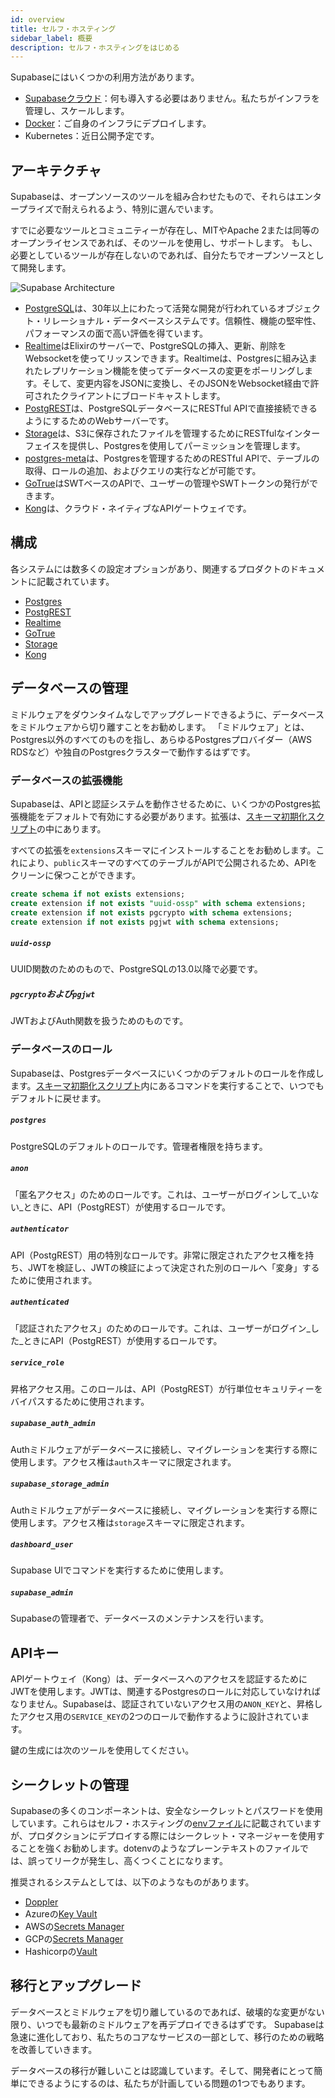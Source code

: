 ```yaml
---
id: overview
title: セルフ・ホスティング
sidebar_label: 概要
description: セルフ・ホスティングをはじめる
---
```



Supabaseにはいくつかの利用方法があります。

- [Supabaseクラウド](https://app.supabase.io)：何も導入する必要はありません。私たちがインフラを管理し、スケールします。
- [Docker](/docs/guides/hosting/docker)：ご自身のインフラにデプロイします。
- Kubernetes：近日公開予定です。

## アーキテクチャ

Supabaseは、オープンソースのツールを組み合わせたもので、それらはエンタープライズで耐えられるよう、特別に選んでいます。

すでに必要なツールとコミュニティーが存在し、MITやApache 2または同等のオープンライセンスであれば、そのツールを使用し、サポートします。
もし、必要としているツールが存在しないのであれば、自分たちでオープンソースとして開発します。

![Supabase Architecture](/img/supabase-architecture.png)


- [PostgreSQL](https://www.postgresql.org/)は、30年以上にわたって活発な開発が行われているオブジェクト・リレーショナル・データベースシステムです。信頼性、機能の堅牢性、パフォーマンスの面で高い評価を得ています。
- [Realtime](https://github.com/supabase/realtime)はElixirのサーバーで、PostgreSQLの挿入、更新、削除をWebsocketを使ってリッスンできます。Realtimeは、Postgresに組み込まれたレプリケーション機能を使ってデータベースの変更をポーリングします。そして、変更内容をJSONに変換し、そのJSONをWebsocket経由で許可されたクライアントにブロードキャストします。
- [PostgREST](http://postgrest.org/)は、PostgreSQLデータベースにRESTful APIで直接接続できるようにするためのWebサーバーです。
- [Storage](https://github.com/supabase/storage-api)は、S3に保存されたファイルを管理するためにRESTfulなインターフェイスを提供し、Postgresを使用してパーミッションを管理します。
- [postgres-meta](https://github.com/supabase/postgres-meta)は、Postgresを管理するためのRESTful APIで、テーブルの取得、ロールの追加、およびクエリの実行などが可能です。
- [GoTrue](https://github.com/netlify/gotrue)はSWTベースのAPIで、ユーザーの管理やSWTトークンの発行ができます。
- [Kong](https://github.com/Kong/kong)は、クラウド・ネイティブなAPIゲートウェイです。


## 構成

各システムには数多くの設定オプションがあり、関連するプロダクトのドキュメントに記載されています。

- [Postgres](https://hub.docker.com/_/postgres/)
- [PostgREST](https://postgrest.org/en/stable/configuration.html)
- [Realtime](https://github.com/supabase/realtime#server-set-up)
- [GoTrue](https://github.com/supabase/gotrue)
- [Storage](https://github.com/supabase/storage-api)
- [Kong](https://docs.konghq.com/install/docker/)

## データベースの管理

ミドルウェアをダウンタイムなしでアップグレードできるように、データベースをミドルウェアから切り離すことをお勧めします。
「ミドルウェア」とは、Postgres以外のすべてのものを指し、あらゆるPostgresプロバイダー（AWS RDSなど）や独自のPostgresクラスターで動作するはずです。

### データベースの拡張機能

Supabaseは、APIと認証システムを動作させるために、いくつかのPostgres拡張機能をデフォルトで有効にする必要があります。拡張は、[スキーマ初期化スクリプト](https://github.com/supabase/supabase/blob/master/docker/volumes/db/init/00-initial-schema.sql)の中にあります。

すべての拡張を`extensions`スキーマにインストールすることをお勧めします。これにより、`public`スキーマのすべてのテーブルがAPIで公開されるため、APIをクリーンに保つことができます。

```sql
create schema if not exists extensions;
create extension if not exists "uuid-ossp" with schema extensions;
create extension if not exists pgcrypto with schema extensions;
create extension if not exists pgjwt with schema extensions;
```

##### `uuid-ossp`

UUID関数のためのもので、PostgreSQLの13.0以降で必要です。


##### `pgcrypto`および`pgjwt`


JWTおよびAuth関数を扱うためのものです。

### データベースのロール

Supabaseは、Postgresデータベースにいくつかのデフォルトのロールを作成します。[スキーマ初期化スクリプト](https://github.com/supabase/supabase/blob/master/docker/volumes/db/init/00-initial-schema.sql)内にあるコマンドを実行することで、いつでもデフォルトに戻せます。

##### `postgres`

PostgreSQLのデフォルトのロールです。管理者権限を持ちます。

##### `anon`

「匿名アクセス」のためのロールです。これは、ユーザーがログインして_いない_ときに、API（PostgREST）が使用するロールです。

##### `authenticator`

API（PostgREST）用の特別なロールです。非常に限定されたアクセス権を持ち、JWTを検証し、JWTの検証によって決定された別のロールへ「変身」するために使用されます。

##### `authenticated`

「認証されたアクセス」のためのロールです。これは、ユーザーがログイン_した_ときにAPI（PostgREST）が使用するロールです。

##### `service_role`

昇格アクセス用。このロールは、API（PostgREST）が行単位セキュリティーをバイパスするために使用されます。

##### `supabase_auth_admin`

Authミドルウェアがデータベースに接続し、マイグレーションを実行する際に使用します。アクセス権は`auth`スキーマに限定されます。

##### `supabase_storage_admin`

Authミドルウェアがデータベースに接続し、マイグレーションを実行する際に使用します。アクセス権は`storage`スキーマに限定されます。

##### `dashboard_user`

Supabase UIでコマンドを実行するために使用します。

##### `supabase_admin`

Supabaseの管理者で、データベースのメンテナンスを行います。

## APIキー

APIゲートウェイ（Kong）は、データベースへのアクセスを認証するためにJWTを使用します。JWTは、関連するPostgresのロールに対応していなければなりません。Supabaseは、認証されていないアクセス用の`ANON_KEY`と、昇格したアクセス用の`SERVICE_KEY`の2つのロールで動作するように設計されています。

鍵の生成には次のツールを使用してください。

<JwtGenerator />

## シークレットの管理

Supabaseの多くのコンポーネントは、安全なシークレットとパスワードを使用しています。これらはセルフ・ホスティングの[envファイル](https://github.com/supabase/supabase/blob/master/docker/.env.example)に記載されていますが、プロダクションにデプロイする際にはシークレット・マネージャーを使用することを強くお勧めします。dotenvのようなプレーンテキストのファイルでは、誤ってリークが発生し、高くつくことになります。

推奨されるシステムとしては、以下のようなものがあります。

- [Doppler](https://www.doppler.com/)
- Azureの[Key Vault](https://docs.microsoft.com/en-us/azure/key-vault/general/overview)
- AWSの[Secrets Manager](https://aws.amazon.com/secrets-manager/)
- GCPの[Secrets Manager](https://cloud.google.com/secret-manager)
- Hashicorpの[Vault](https://www.hashicorp.com/products/vault)

## 移行とアップグレード

データベースとミドルウェアを切り離しているのであれば、破壊的な変更がない限り、いつでも最新のミドルウェアを再デプロイできるはずです。
Supabaseは急速に進化しており、私たちのコアなサービスの一部として、移行のための戦略を改善していきます。

データベースの移行が難しいことは認識しています。そして、開発者にとって簡単にできるようにするのは、私たちが計画している問題の1つでもあります。
